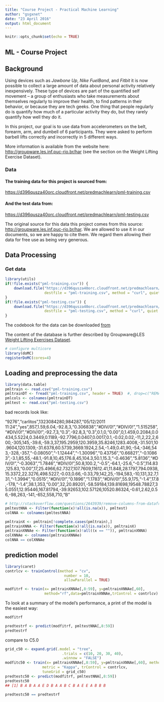 ```yaml
---
title: "Course Project - Practical Machine Learning"
author: "gsgxnet"
date: "23 April 2016"
output: html_document
---
```


```r
knitr::opts_chunk$set(echo = TRUE)
```

## ML - Course Project


## Background

Using devices such as *Jawbone Up*, *Nike FuelBand*, and *Fitbit* it is now possible to collect a large amount of data about personal activity relatively inexpensively. These type of devices are part of the quantified self movement – a group of enthusiasts who take measurements about themselves regularly to improve their health, to find patterns in their behavior, or because they are tech geeks. One thing that people regularly do is quantify how much of a particular activity they do, but they rarely quantify how well they do it. 

In this project, our goal is to use data from accelerometers on the belt, forearm, arm, and dumbell of 6 participants. They were asked to perform barbell lifts correctly and incorrectly in 5 different ways. 

More information is available from the website here: [http://groupware.les.inf.puc-rio.br/har](http://groupware.les.inf.puc-rio.br/har) (see the section on the Weight Lifting Exercise Dataset).

### Data

#### The training data for this project is sourced from:

[https://d396qusza40orc.cloudfront.net/predmachlearn/pml-training.csv](https://d396qusza40orc.cloudfront.net/predmachlearn/pml-training.csv)

#### And the test data from:

[https://d396qusza40orc.cloudfront.net/predmachlearn/pml-testing.csv](https://d396qusza40orc.cloudfront.net/predmachlearn/pml-testing.csv)

The original source for this data this project comes from this source: [http://groupware.les.inf.puc-rio.br/har](http://groupware.les.inf.puc-rio.br/har). We are allowed to use it in our documents, so we are happy to cite them. We regard them allowing their data for free use as being very generous.

## Data Processing

### Get data 
```r
library(utils)
if(!file.exists("pml-training.csv")) {
    download.file("https://d396qusza40orc.cloudfront.net/predmachlearn/pml-training.csv", 
                  destfile = "pml-training.csv", method = "curl", quiet = TRUE)
}
if(!file.exists("pml-testing.csv")) {
    download.file("https://d396qusza40orc.cloudfront.net/predmachlearn/pml-testing.csv", 
                  destfile = "pml-testing.csv", method = "curl", quiet = TRUE)
}

```

The codebook for the data can be downloaded [from](https://) 

The content of the database is further described by Groupware@LES [Weight Lifting Exercises Dataset](http://groupware.les.inf.puc-rio.br/har). 


```r
# configure multicore
library(doMC)
registerDoMC(cores=4)
```


## Loading and preprocessing the data

```r
library(data.table)
pmltrain <- read.csv("pml-training.csv")
pmltrainDT <- fread("pml-training.csv", header = TRUE)  #, drop=c("REMARKS"), colClasses = c(COUNTYENDN = "numeric")))
pmlcols <- colnames(pmltrainDT)
pmltest <- read.csv("pml-testing.csv")
```
bad records look like:

"9276","carlitos",1323084280,984287,"05/12/2011 11:24","yes",857,1.59,6.04,-92.8,3,"0.306838","#DIV/0!","#DIV/0!","1.515258","#DIV/0!","#DIV/0!",-92.7,3,"0.3",-92.8,3,"0.3",0.1,0,"0.00",0,1.459,0.2084,0.0434,5.5224,0.3449,0.1189,-92.7796,0.0407,0.0017,0.1,-0.02,0.02,-11,2,22,2,600,-305,145,-39.6,-59.3,37,195.2959,120.3959,35.8246,1283.4008,-31.501,10.9604,120.1309,-31.6378,60.5739,3669.1924,2.54,-1.49,0.41,90,-54,-346,543,-328,-357,"-0.08050","-1.12444","-1.30096","0.43756","0.66821","-0.10863",-3.1,85,55,-48.1,-91.8,10,45,176.8,45,104.3,50.1,15.3,"-0.4636","5.8136","#DIV/0!","-0.3063","1.7846","#DIV/0!",50.8,100.2,"-0.5",-64.1,-25.6,"-0.5",114.83,125.83,"0.00",17,25.4966,62.7327,107.7609,11612.41,11.848,28.1797,794.0938,15.3372,22.3276,498.5227,-0.03,0.66,-0.33,79,142,25,-194,583,-10,131,32.7,131,"-1.3994","0.0515","#DIV/0!","0.1896","1.1783","#DIV/0!",55.9,175,"-1.4",17.8,-178,"-1.4",38.1,353,"0.00",32,20.89201,-58.59184,139.81698,19548.78827,35.0551,12.95446,167.81794,-39.92653,102.57126,10520.86324,-0.61,2.62,0.56,-98,263,-141,-652,558,710,"B"

```r
# http://stackoverflow.com/questions/2643939/remove-columns-from-dataframe-where-all-values-are-na
pmltestNNA <- Filter(function(x)!all(is.na(x)), pmltest)
colNNA <- colnames(pmltestNNA)
```

```r
pmltrainX <- pmltrain[!complete.cases(pmltrain),]
pmltrainXNNA <- Filter(function(x)!all(is.na(x)), pmltrainX)
pmltrainXNNAe <- Filter(function(x)!all((x == "")), pmltrainXNNA)
colXNNAe <- colnames(pmltrainXNNAe)
colNNA == colXNNAe
```

## prediction model

```r
library(caret)
contrlcv <- trainControl(method = "cv",
                           number = 10,
                           allowParallel = TRUE)

modfitrf <- train(x= pmltrainXNNAe[,8:59], y=pmltrainXNNAe[,60],
                  method="rf",data=pmltrainXNNAe,trControl = contrlcv)

```

To look at a summary of the model's performance, a print of the model is the easiest way:

```r
modfitrf
```


```r
predtestrf <- predict(modfitrf, pmltestNNA[,8:59])
predtestrf
```

compare to C5.0

```r
grid_c50 <- expand.grid(.model = "tree",
                          .trials = c(10, 20, 30, 40),
                          .winnow = "FALSE")
modfitc50 <- train(x= pmltrainXNNAe[,8:59], y=pmltrainXNNAe[,60], method = "C5.0",
                 metric = "Kappa", trControl = contrlcv,
                 tuneGrid = grid_c50)
predtestc50 <- predict(modfitrf, pmltestNNA[,8:59])
predtestc50
## [1] B A B A A E D B A A B C B A E E A B B B
```



```r
predtestc50 == predtestrf
```
